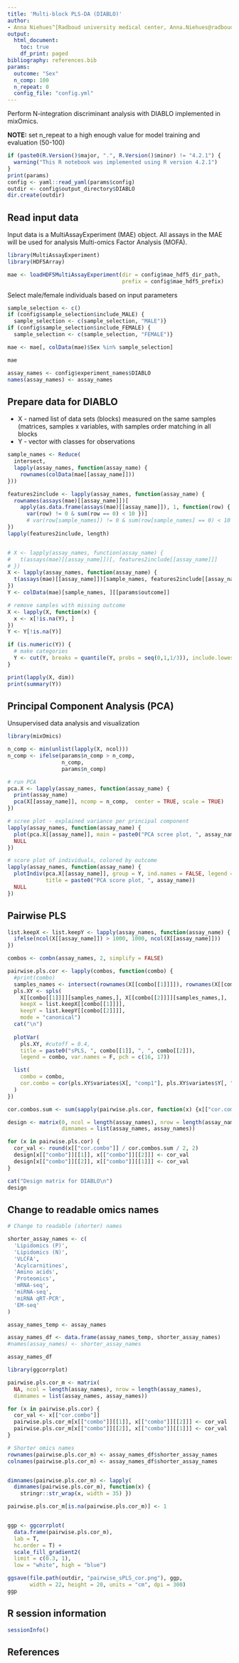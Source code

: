 ```yaml
---
title: 'Multi-block PLS-DA (DIABLO)'
author:
- Anna Niehues^[Radboud university medical center, Anna.Niehues@radboudumc.nl]
output:
  html_document:
    toc: true
    df_print: paged
bibliography: references.bib
params:
  outcome: "Sex"
  n_comp: 100
  n_repeat: 0
  config_file: "config.yml"
---
```


Perform N-integration discriminant analysis with DIABLO implemented in mixOmics. 

**NOTE:** set n_repeat to a high enough value for model training and evaluation (50-100)

```r
if (paste0(R.Version()$major, ".", R.Version()$minor) != "4.2.1") {
  warning("This R notebook was implemented using R version 4.2.1")
}
print(params)
config <- yaml::read_yaml(params$config)
outdir <- config$output_directory$DIABLO
dir.create(outdir)
```


## Read input data 

Input data is a MultiAssayExperiment (MAE) object. All assays in the MAE will be used for analysis Multi-omics Factor Analysis (MOFA).

```r
library(MultiAssayExperiment)
library(HDF5Array)

mae <- loadHDF5MultiAssayExperiment(dir = config$mae_hdf5_dir_path, 
                                    prefix = config$mae_hdf5_prefix)
```

Select male/female individuals based on input parameters

```r
sample_selection <- c()
if (config$sample_selection$include_MALE) {
  sample_selection <- c(sample_selection, "MALE")}
if (config$sample_selection$include_FEMALE) {
  sample_selection <- c(sample_selection, "FEMALE")}

mae <- mae[, colData(mae)$Sex %in% sample_selection]

mae
```


```r
assay_names <- config$experiment_names$DIABLO
names(assay_names) <- assay_names
```


## Prepare data for DIABLO

* X - named list of data sets (blocks) measured on the same samples (matrices, samples x variables, with samples order matching in all blocks
* Y - vector with classes for observations

```r
sample_names <- Reduce(
  intersect,
  lapply(assay_names, function(assay_name) {
    rownames(colData(mae[[assay_name]]))
}))

features2include <- lapply(assay_names, function(assay_name) {
  rownames(assays(mae)[[assay_name]])[
    apply(as.data.frame(assays(mae)[[assay_name]]), 1, function(row) {
      var(row) != 0 & sum(row == 0) < 10 })]
      # var(row[sample_names]) != 0 & sum(row[sample_names] == 0) < 10 })]
}) 
lapply(features2include, length)


# X <- lapply(assay_names, function(assay_name) {
#   t(assays(mae)[[assay_name]])[, features2include[[assay_name]]]
# })
X <- lapply(assay_names, function(assay_name) {
  t(assays(mae)[[assay_name]])[sample_names, features2include[[assay_name]]]
})
Y <- colData(mae)[sample_names, ][[params$outcome]]

# remove samples with missing outcome 
X <- lapply(X, function(x) {
  x <- x[!is.na(Y), ]
})
Y <- Y[!is.na(Y)]

if (is.numeric(Y)) {
  # make categories
  Y <- cut(Y, breaks = quantile(Y, probs = seq(0,1,1/3)), include.lowest = T)
}

print(lapply(X, dim))
print(summary(Y))
```


## Principal Component Analysis (PCA)

Unsupervised data analysis and visualization

```r
library(mixOmics)

n_comp <- min(unlist(lapply(X, ncol)))
n_comp <- ifelse(params$n_comp > n_comp, 
                 n_comp, 
                 params$n_comp)

# run PCA
pca.X <- lapply(assay_names, function(assay_name) {
  print(assay_name)
  pca(X[[assay_name]], ncomp = n_comp,  center = TRUE, scale = TRUE)
})

# scree plot - explained variance per principal component
lapply(assay_names, function(assay_name) {
  plot(pca.X[[assay_name]], main = paste0("PCA scree plot, ", assay_name))
  NULL
})

# score plot of individuals, colored by outcome
lapply(assay_names, function(assay_name) {
  plotIndiv(pca.X[[assay_name]], group = Y, ind.names = FALSE, legend = TRUE, 
            title = paste0("PCA score plot, ", assay_name))
  NULL
})
```

## Pairwise PLS


```r
list.keepX <- list.keepY <- lapply(assay_names, function(assay_name) {
  ifelse(ncol(X[[assay_name]]) > 1000, 1000, ncol(X[[assay_name]]))
})

combos <- combn(assay_names, 2, simplify = FALSE)

pairwise.pls.cor <- lapply(combos, function(combo) {
  #print(combo)
  samples_names <- intersect(rownames(X[[combo[[1]]]]), rownames(X[[combo[[2]]]]))
  pls.XY <- spls(
    X[[combo[[1]]]][samples_names,], X[[combo[[2]]]][samples_names,], 
    keepX = list.keepX[[combo[[1]]]], 
    keepY = list.keepY[[combo[[2]]]],
    mode = "canonical")
  cat("\n")
  
  plotVar(
    pls.XY, #cutoff = 0.4,
    title = paste0("sPLS, ", combo[[1]], ", ", combo[[2]]),
    legend = combo, var.names = F, pch = c(16, 17))

  list(
    combo = combo,
    cor.combo = cor(pls.XY$variates$X[, "comp1"], pls.XY$variates$Y[, "comp1"])
  )
})

cor.combos.sum <- sum(sapply(pairwise.pls.cor, function(x) {x[["cor.combo"]]}))

design <- matrix(0, ncol = length(assay_names), nrow = length(assay_names),
                 dimnames = list(assay_names, assay_names))

for (x in pairwise.pls.cor) {
  cor_val <- round(x[["cor.combo"]] / cor.combos.sum / 2, 2)
  design[x[["combo"]][[1]], x[["combo"]][[2]]] <- cor_val
  design[x[["combo"]][[2]], x[["combo"]][[1]]] <- cor_val
}

cat("Design matrix for DIABLO\n")
design
```


## Change to readable omics names
```r

# Change to readable (shorter) names

shorter_assay_names <- c(
  'Lipidomics (P)',
  'Lipidomics (N)',
  'VLCFA',
  'Acylcarnitines',
  'Amino acids',
  'Proteomics',
  'mRNA-seq',
  'miRNA-seq',
  'miRNA qRT-PCR',
  'EM-seq'
)

assay_names_temp <- assay_names

assay_names_df <- data.frame(assay_names_temp, shorter_assay_names)
#names(assay_names) <- shorter_assay_names

assay_names_df
```


```r
library(ggcorrplot)

pairwise.pls.cor_m <- matrix(
  NA, ncol = length(assay_names), nrow = length(assay_names),
  dimnames = list(assay_names, assay_names))

for (x in pairwise.pls.cor) {
  cor_val <- x[["cor.combo"]]
  pairwise.pls.cor_m[x[["combo"]][[1]], x[["combo"]][[2]]] <- cor_val
  pairwise.pls.cor_m[x[["combo"]][[2]], x[["combo"]][[1]]] <- cor_val
}

# Shorter omics names
rownames(pairwise.pls.cor_m) <- assay_names_df$shorter_assay_names
colnames(pairwise.pls.cor_m) <- assay_names_df$shorter_assay_names


dimnames(pairwise.pls.cor_m) <- lapply(
  dimnames(pairwise.pls.cor_m), function(x) {
    stringr::str_wrap(x, width = 35) })

pairwise.pls.cor_m[is.na(pairwise.pls.cor_m)] <- 1


ggp <- ggcorrplot(
  data.frame(pairwise.pls.cor_m),
  lab = T,
  hc.order = T) +
  scale_fill_gradient2(
  limit = c(0.3, 1), 
  low = "white", high = "blue")

ggsave(file.path(outdir, "pairwise_sPLS_cor.png"), ggp,
       width = 22, height = 20, units = "cm", dpi = 300)
ggp
```



## R session information

```r
sessionInfo()
```

## References

